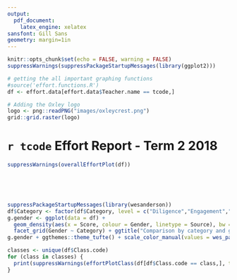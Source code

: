 ```yaml
---
output: 
  pdf_document:
    latex_engine: xelatex
sansfont: Gill Sans
geometry: margin=1in
---
```


```r
knitr::opts_chunk$set(echo = FALSE, warning = FALSE)
suppressWarnings(suppressPackageStartupMessages(library(ggplot2)))
```

``` r
# getting the all important graphing functions
#source('effort.functions.R')
df <- effort.data[effort.data$Teacher.name == tcode,]
```


``` r
# Adding the Oxley logo
logo <- png::readPNG("images/oxleycrest.png")
grid::grid.raster(logo)
```

# `r tcode` Effort Report - Term 2 2018

``` r
suppressWarnings(overallEffortPlot(df))
```

&nbsp;

&nbsp;

``` r
suppressPackageStartupMessages(library(wesanderson))
df$Category <- factor(df$Category, level = c("Diligence","Engagement","Behaviour"))
g.gender <- ggplot(data = df) +
  geom_density(aes(x = Score, colour = Gender, linetype = Source), bw = 1, size = 0.9) +
  facet_grid(Gender ~ Category) + ggtitle("Comparison by category and gender")
g.gender + ggthemes::theme_tufte() + scale_color_manual(values = wes_palette("GrandBudapest2")) 
```

``` r
classes <- unique(df$Class.code)
for (class in classes) {
  print(suppressWarnings(effortPlotClass(df[df$Class.code == class,], title = class)))
}
```
